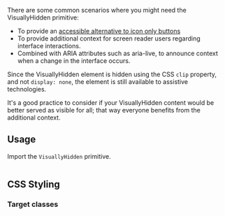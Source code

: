 

There are some common scenarios where you might need the VisuallyHidden primitive: 
- To provide an [accessible alternative to icon only buttons](#usage)
- To provide additional context for screen reader users regarding interface interactions.
- Combined with ARIA attributes such as aria-live, to announce context when a change in the interface occurs.

Since the VisuallyHidden element is hidden using the CSS `clip` property, and not `display: none`, the element is still available to assistive technologies.

<Alert variation="info" heading="Note">
 It's a good practice to consider if your VisuallyHidden content would be better served as visible for all; that way everyone benefits from the additional context.
</Alert>

## Usage

Import the `VisuallyHidden` primitive.

<Example>
  <DefaultVisuallyHiddenExample />
  
  <ExampleCode>

```jsx file=./examples/DefaultVisuallyHiddenExample.tsx

```

  </ExampleCode>
</Example>

## CSS Styling

### Target classes

<ComponentStyleDisplay componentName="VisuallyHidden" />
